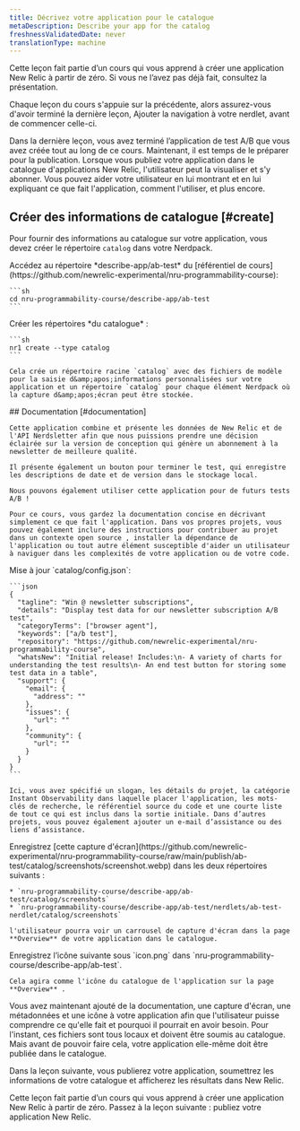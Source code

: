 ```yaml
---
title: Décrivez votre application pour le catalogue
metaDescription: Describe your app for the catalog
freshnessValidatedDate: never
translationType: machine
---
```


<Callout variant="tip">
  Cette leçon fait partie d’un cours qui vous apprend à créer une application New Relic à partir de zéro. Si vous ne l’avez pas déjà fait, consultez la présentation.

  Chaque leçon du cours s'appuie sur la précédente, alors assurez-vous d'avoir terminé la dernière leçon, Ajouter la navigation à votre nerdlet, avant de commencer celle-ci.
</Callout>

Dans la dernière leçon, vous avez terminé l’application de test A/B que vous avez créée tout au long de ce cours. Maintenant, il est temps de le préparer pour la publication. Lorsque vous publiez votre application dans le catalogue d'applications New Relic, l'utilisateur peut la visualiser et s'y abonner. Vous pouvez aider votre utilisateur en lui montrant et en lui expliquant ce que fait l'application, comment l'utiliser, et plus encore.

## Créer des informations de catalogue [#create]

Pour fournir des informations au catalogue sur votre application, vous devez créer le répertoire `catalog` dans votre Nerdpack.

<Steps>
  <Step>
    Accédez au répertoire *describe-app/ab-test* du [référentiel de cours](https://github.com/newrelic-experimental/nru-programmability-course):

    ```sh
    cd nru-programmability-course/describe-app/ab-test
    ```
  </Step>

  <Step>
    Créer les répertoires *du catalogue* :

    ```sh
    nr1 create --type catalog
    ```

    Cela crée un répertoire racine `catalog` avec des fichiers de modèle pour la saisie d&amp;apos;informations personnalisées sur votre application et un répertoire `catalog` pour chaque élément Nerdpack où la capture d&amp;apos;écran peut être stockée.
  </Step>

  <Step>
    ## Documentation [#documentation]

    Cette application combine et présente les données de New Relic et de l'API Nerdsletter afin que nous puissions prendre une décision éclairée sur la version de conception qui génère un abonnement à la newsletter de meilleure qualité.

    Il présente également un bouton pour terminer le test, qui enregistre les descriptions de date et de version dans le stockage local.

    Nous pouvons également utiliser cette application pour de futurs tests A/B !

    Pour ce cours, vous gardez la documentation concise en décrivant simplement ce que fait l'application. Dans vos propres projets, vous pouvez également inclure des instructions pour contribuer au projet dans un contexte open source , installer la dépendance de l'application ou tout autre élément susceptible d'aider un utilisateur à naviguer dans les complexités de votre application ou de votre code.
  </Step>

  <Step>
    Mise à jour `catalog/config.json`:

    ```json
    {
      "tagline": "Win @ newsletter subscriptions",
      "details": "Display test data for our newsletter subscription A/B test",
      "categoryTerms": ["browser agent"],
      "keywords": ["a/b test"],
      "repository": "https://github.com/newrelic-experimental/nru-programmability-course",
      "whatsNew": "Initial release! Includes:\n- A variety of charts for understanding the test results\n- An end test button for storing some test data in a table",
      "support": {
        "email": {
          "address": ""
        },
        "issues": {
          "url": ""
        },
        "community": {
          "url": ""
        }
      }
    }
    ```

    Ici, vous avez spécifié un slogan, les détails du projet, la catégorie Instant Observability dans laquelle placer l'application, les mots-clés de recherche, le référentiel source du code et une courte liste de tout ce qui est inclus dans la sortie initiale. Dans d’autres projets, vous pouvez également ajouter un e-mail d’assistance ou des liens d’assistance.
  </Step>

  <Step>
    Enregistrez [cette capture d'écran](https://github.com/newrelic-experimental/nru-programmability-course/raw/main/publish/ab-test/catalog/screenshots/screenshot.webp) dans les deux répertoires suivants :

    * `nru-programmability-course/describe-app/ab-test/catalog/screenshots`
    * `nru-programmability-course/describe-app/ab-test/nerdlets/ab-test-nerdlet/catalog/screenshots`

    l'utilisateur pourra voir un carrousel de capture d'écran dans la page **Overview** de votre application dans le catalogue.
  </Step>

  <Step>
    Enregistrez l’icône suivante sous `icon.png` dans `nru-programmability-course/describe-app/ab-test`.

    Cela agira comme l'icône du catalogue de l'application sur la page **Overview** .
  </Step>
</Steps>

Vous avez maintenant ajouté de la documentation, une capture d'écran, une métadonnées et une icône à votre application afin que l'utilisateur puisse comprendre ce qu'elle fait et pourquoi il pourrait en avoir besoin. Pour l'instant, ces fichiers sont tous locaux et doivent être soumis au catalogue. Mais avant de pouvoir faire cela, votre application elle-même doit être publiée dans le catalogue.

Dans la leçon suivante, vous publierez votre application, soumettrez les informations de votre catalogue et afficherez les résultats dans New Relic.

<Callout variant="tip">
  Cette leçon fait partie d’un cours qui vous apprend à créer une application New Relic à partir de zéro. Passez à la leçon suivante : publiez votre application New Relic.
</Callout>